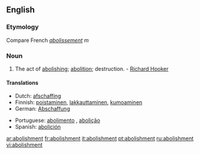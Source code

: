 ==English==

===Etymology===
Compare French ''[[abolissement]]'' ''m''

===Noun===
{{en-noun}}

# The act of [[abolishing]]; [[abolition]]; destruction. - [[w:Richard Hooker|Richard Hooker]]

====Translations====
{{trans-top|The act of abolishing}}
* Dutch: [[afschaffing]] {{f}}
* Finnish: [[poistaminen]], [[lakkauttaminen]], [[kumoaminen]]
* German: [[Abschaffung]] {{f}}
{{trans-mid}}
* Portuguese: [[abolimento]] {{m}}, [[abolição]] {{f}}
* Spanish: [[abolición]] {{f}}
{{trans-bottom}}

[[ar:abolishment]]
[[fr:abolishment]]
[[it:abolishment]]
[[pt:abolishment]]
[[ru:abolishment]]
[[vi:abolishment]]